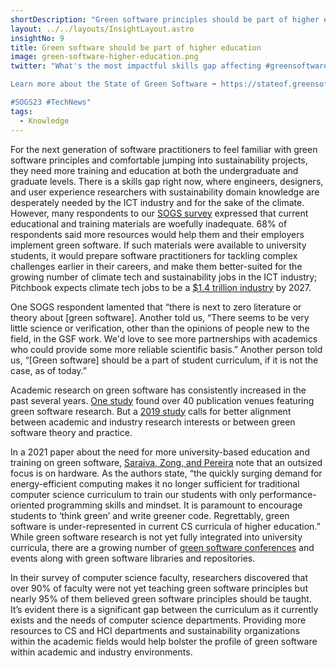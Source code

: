 ```yaml
---
shortDescription: "Green software principles should be part of higher education."
layout: ../../layouts/InsightLayout.astro
insightNo: 9
title: Green software should be part of higher education
image: green-software-higher-education.png
twitter: "What's the most impactful skills gap affecting #greensoftware right now? #Softwareengineers, designers, and UX researchers with sustainability domain knowledge.

Learn more about the State of Green Software ➡️ https://stateof.greensoftware.foundation

#SOGS23 #TechNews"
tags:
  - Knowledge
---
```


For the next generation of software practitioners to feel familiar with green software principles and comfortable jumping into sustainability projects, they need more training and education at both the undergraduate and graduate levels. There is a skills gap right now, where engineers, designers, and user experience researchers with sustainability domain knowledge are desperately needed by the ICT industry and for the sake of the climate. However, many respondents to our [SOGS survey](/../survey) expressed that current educational and training materials are woefully inadequate. 68% of respondents said more resources would help them and their employers implement green software. If such materials were available to university students, it would prepare software practitioners for tackling complex challenges earlier in their careers, and make them better-suited for the growing number of climate tech and sustainability jobs in the ICT industry; Pitchbook expects climate tech jobs to be a [$1.4 trillion industry](https://techcrunch.com/2022/11/05/laid-off-climate-tech-is-looking-for-talent-and-founders/) by 2027.

One SOGS respondent lamented that “there is next to zero literature or theory about [green software]. Another told us, “There seems to be very little science or verification, other than the opinions of people new to the field, in the GSF work. We'd love to see more partnerships with academics who could provide some more reliable scientific basis.” Another person told us, “[Green software] should be a part of student curriculum, if it is not the case, as of today.”

Academic research on green software has consistently increased in the past several years. [One study](https://dl.acm.org/doi/10.1145/3275245.3275258) found over 40 publication venues featuring green software research. But a [2019 study](https://dl.acm.org/doi/pdf/10.1145/3350768.3350770) calls for better alignment between academic and industry research interests or between green software theory and practice.

In a 2021 paper about the need for more university-based education and training on green software, [Saraiva, Zong, and Pereira](https://dl.acm.org/doi/pdf/10.1145/3430665.3456386) note that an outsized focus is on hardware. As the authors state, “the quickly surging demand for energy-efficient computing makes it no longer sufficient for traditional computer science curriculum to train our students with only performance-oriented programming skills and mindset. It is paramount to encourage students to ‘think green’ and write greener code. Regrettably, green software is under-represented in current CS curricula of higher education.” While green software research is not yet fully integrated into university curricula, there are a growing number of [green software conferences](https://www.igscc.org/) and events along with green software libraries and repositories.

In their survey of computer science faculty, researchers discovered that over 90% of faculty were not yet teaching green software principles but nearly 95% of them believed green software principles should be taught. It’s evident there is a significant gap between the curriculum as it currently exists and the needs of computer science departments. Providing more resources to CS and HCI departments and sustainability organizations within the academic fields would help bolster the profile of green software within academic and industry environments.